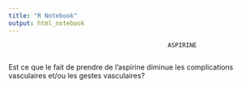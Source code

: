 ```yaml
---
title: "R Notebook"
output: html_notebook
---
```

                                                ASPIRINE
 
```r

```


Est ce que le fait de prendre de l'aspirine diminue les complications vasculaires et/ou les gestes vasculaires?